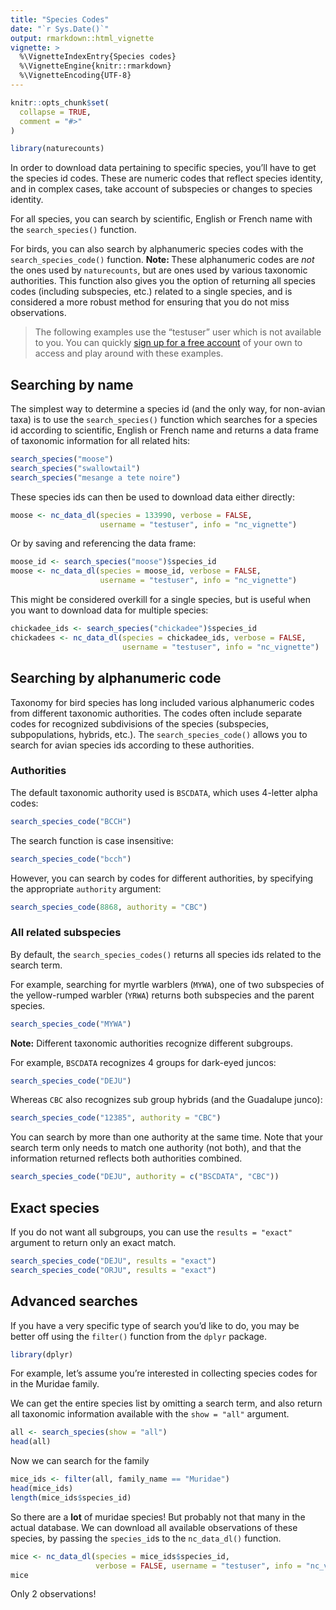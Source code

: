 ```yaml
---
title: "Species Codes"
date: "`r Sys.Date()`"
output: rmarkdown::html_vignette
vignette: >
  %\VignetteIndexEntry{Species codes}
  %\VignetteEngine{knitr::rmarkdown}
  %\VignetteEncoding{UTF-8}
---
```


```r
knitr::opts_chunk$set(
  collapse = TRUE,
  comment = "#>"
)
```

```r
library(naturecounts)
```

In order to download data pertaining to specific species, you'll have to get the species id codes. These are numeric codes that reflect species identity, and in complex cases, take account of subspecies or changes to species identity.

For all species, you can search by scientific, English or French name with the `search_species()` function. 

For birds, you can also search by alphanumeric species codes with the `search_species_code()` function. **Note: ** These alphanumeric codes are _not_ the ones used by `naturecounts`, but are ones used by various taxonomic authorities. This function also gives you the option of returning all species codes (including subspecies, etc.) related to a single species, and is considered a more robust method for ensuring that you do not miss observations.

> The following examples use the "testuser" user which is not available to you. 
> You can quickly [sign up for a free account](https://www.birdscanada.org/birdmon/default/register.jsp)
> of your own to access and play around with these examples. 


## Searching by name

The simplest way to determine a species id (and the only way, for non-avian taxa) is to use the `search_species()` function which searches for a species id according to scientific, English or French name and returns a data frame of taxonomic information for all related hits:

```r
search_species("moose")
search_species("swallowtail")
search_species("mesange a tete noire")
```

These species ids can then be used to download data either directly:

```r
moose <- nc_data_dl(species = 133990, verbose = FALSE, 
                    username = "testuser", info = "nc_vignette")
```

Or by saving and referencing the data frame:
```r
moose_id <- search_species("moose")$species_id
moose <- nc_data_dl(species = moose_id, verbose = FALSE, 
                    username = "testuser", info = "nc_vignette")
```

This might be considered overkill for a single species, but is useful when you want to download data for multiple species:

```r
chickadee_ids <- search_species("chickadee")$species_id
chickadees <- nc_data_dl(species = chickadee_ids, verbose = FALSE, 
                         username = "testuser", info = "nc_vignette")
```

## Searching by alphanumeric code

Taxonomy for bird species has long included various alphanumeric codes from different taxonomic authorities. The codes often include separate codes for recognized subdivisions of the species (subspecies, subpopulations, hybrids, etc.). The `search_species_code()` allows you to search for avian species ids according to these authorities.

### Authorities

The default taxonomic authority used is `BSCDATA`, which uses 4-letter alpha codes:
```r
search_species_code("BCCH")
```

The search function is case insensitive:
```r
search_species_code("bcch")
```

However, you can search by codes for different authorities, by specifying the appropriate `authority` argument:
```r
search_species_code(8868, authority = "CBC")
```


### All related subspecies

By default, the `search_species_codes()` returns all species ids related to the search term. 

For example, searching for myrtle warblers (`MYWA`), one of two subspecies of the yellow-rumped warbler (`YRWA`) returns both subspecies and the parent species.

```r
search_species_code("MYWA")
```

**Note:** Different taxonomic authorities recognize different subgroups.

For example, `BSCDATA` recognizes 4 groups for dark-eyed juncos:
```r
search_species_code("DEJU")
```

Whereas `CBC` also recognizes sub group hybrids (and the Guadalupe junco):
```r
search_species_code("12385", authority = "CBC")
```

You can search by more than one authority at the same time. Note that your search term only needs to match one authority (not both), and that the information returned reflects both authorities combined.

```r
search_species_code("DEJU", authority = c("BSCDATA", "CBC"))
```


## Exact species

If you do not want all subgroups, you can use the `results = "exact"` argument to return only an exact match.

```r
search_species_code("DEJU", results = "exact")
search_species_code("ORJU", results = "exact")
```

## Advanced searches

If you have a very specific type of search you'd like to do, you may be better off using the `filter()` function from the `dplyr` package.

```r
library(dplyr)
```

For example, let's assume you're interested in collecting species codes for in the Muridae family.

We can get the entire species list by omitting a search term, and also return all taxonomic information available with the `show = "all"` argument.

```r
all <- search_species(show = "all")
head(all)
```

Now we can search for the family
```r
mice_ids <- filter(all, family_name == "Muridae")
head(mice_ids)
length(mice_ids$species_id)
```

So there are a **lot** of muridae species! But probably not that many in the actual database. We can download all available observations of these species, by passing the `species_id`s to the `nc_data_dl()` function.

```r
mice <- nc_data_dl(species = mice_ids$species_id, 
                   verbose = FALSE, username = "testuser", info = "nc_vignette")
mice
```

Only 2 observations!
